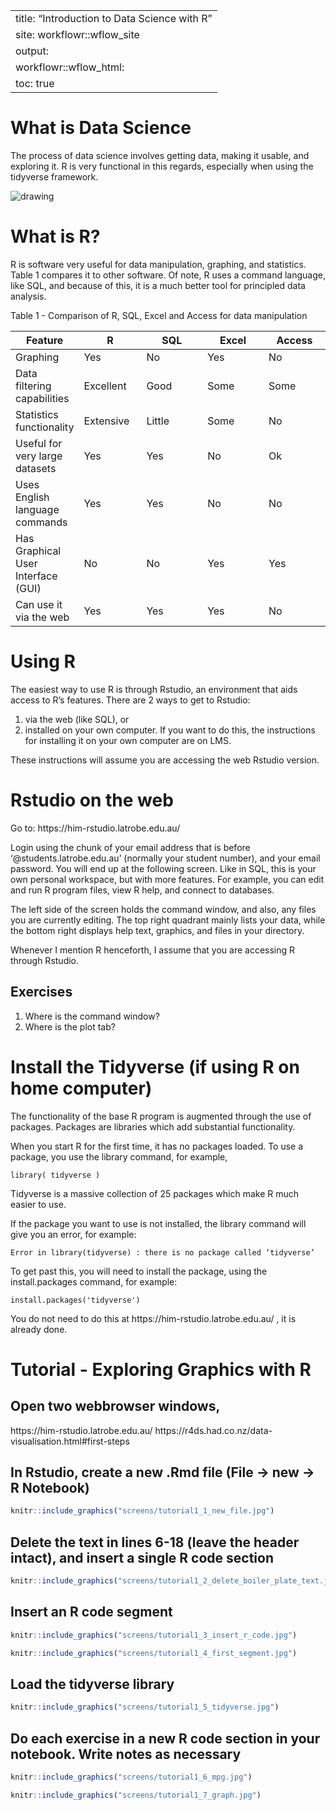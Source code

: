 
---
title: "Introduction to Data Science with R"
site: workflowr::wflow_site
output:
  workflowr::wflow_html:
    toc: true
---

# What is Data Science

The process of data science involves getting data, making it usable, and exploring it.  R is very functional in this regards, especially when using the tidyverse framework.

<img src="https://d33wubrfki0l68.cloudfront.net/795c039ba2520455d833b4034befc8cf360a70ba/558a5/diagrams/data-science-explore.png" alt="drawing" />

# What is R?

R is software very useful for data manipulation, graphing, and statistics.   Table 1 compares it to other software.  Of note,  R uses a command language, like SQL, and because of this, it is a much better tool for principled data analysis.

Table 1 - Comparison of R, SQL, Excel and Access for data manipulation


| Feature                            | R         | SQL    | Excel | Access |
| ---                                | ---       | ---    | ---   |---     |
| Graphing                           | Yes       | No     | Yes   | No     |
| Data filtering capabilities        | Excellent | Good   | Some  | Some   |
| Statistics functionality           | Extensive | Little | Some  | No     |
| Useful for very large datasets     | Yes       | Yes    | No    | Ok     |
| Uses English language commands     | Yes       | Yes    | No    | No     |
| Has Graphical User Interface (GUI) | No        | No     | Yes   | Yes    |
| Can use it via the web             | Yes       | Yes    | Yes   | No     |

# Using R

The easiest way to use R is through Rstudio, an environment that aids access to R’s features.  There are 2 ways to get to Rstudio:

 1) via the web (like SQL), or
 1) installed on your own computer.  If you want to do this, the instructions for installing it on your own computer are on LMS.

These instructions will assume you are accessing the web Rstudio version.

# Rstudio on the web

Go to: https://him-rstudio.latrobe.edu.au/

Login using the chunk of your email address that is before '@students.latrobe.edu.au' (normally your student number), and your email password.   You will end up at the following screen.  Like in SQL, this is your own personal workspace, but with more features.  For example, you can edit and run R program files, view R help, and connect to databases.

The left side of the screen holds the command window, and also, any files you are currently editing. The top right quadrant  mainly lists your data, while the bottom right displays help text, graphics, and files in your directory.

Whenever I mention R henceforth, I assume that you are accessing R through Rstudio.

## Exercises
1) Where is the command window?
1) Where is the plot tab?

# Install the Tidyverse (if using R on home computer)

The functionality of the base R program is augmented through the use of packages.  Packages are libraries which add substantial functionality.

When you start R for the first time, it has no packages loaded.  To use a package, you use the library command, for example,

    library( tidyverse )

Tidyverse is a massive collection of 25 packages which make R much easier to use.

If the package you want to use is not installed, the library command will give you an error, for example:

    Error in library(tidyverse) : there is no package called ‘tidyverse’

To get past this, you will need to install the package, using the install.packages command, for example:

    install.packages('tidyverse')

You do not need to do this at https://him-rstudio.latrobe.edu.au/ , it is already done.


# Tutorial - Exploring Graphics with R

## Open two webbrowser windows,
 https://him-rstudio.latrobe.edu.au/
 https://r4ds.had.co.nz/data-visualisation.html#first-steps

## In Rstudio, create a new .Rmd file (File -> new -> R Notebook)

```r
knitr::include_graphics("screens/tutorial1_1_new_file.jpg")
```
## Delete the text in lines 6-18 (leave the header intact), and insert a single R code section
```r
knitr::include_graphics("screens/tutorial1_2_delete_boiler_plate_text.jpg")
```

## Insert an R code segment
```r
knitr::include_graphics("screens/tutorial1_3_insert_r_code.jpg")
```
```r
knitr::include_graphics("screens/tutorial1_4_first_segment.jpg")
```

## Load the tidyverse library
```r
knitr::include_graphics("screens/tutorial1_5_tidyverse.jpg")
```

## Do each exercise in a new R code section in your notebook.  Write notes as necessary


```r
knitr::include_graphics("screens/tutorial1_6_mpg.jpg")
```

```r
knitr::include_graphics("screens/tutorial1_7_graph.jpg")
```



